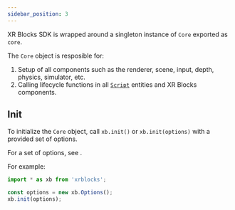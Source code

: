 ```yaml
---
sidebar_position: 3
---
```


XR Blocks SDK is wrapped around a singleton instance of `Core` exported as `core`.

The `Core` object is resposible for:
1. Setup of all components such as the renderer, scene, input, depth, physics, simulator, etc.
2. Calling lifecycle functions in all [`Script`](Scripts.md) entities and XR Blocks components.

## Init

To initialize the `Core` object, call `xb.init()` or `xb.init(options)` with a provided set of options.

For a set of options, see <CodeSearchLink path="sdk/core/XROptions.js"/>.

For example:
```js
import * as xb from 'xrblocks';

const options = new xb.Options();
xb.init(options);
```
